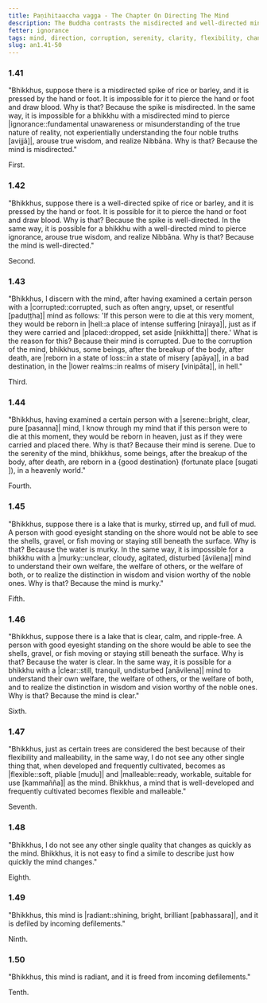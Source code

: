 ```yaml
---
title: Paṇihitaaccha vagga - The Chapter On Directing The Mind
description: The Buddha contrasts the misdirected and well-directed mind, and explains the importance of directing the mind.
fetter: ignorance
tags: mind, direction, corruption, serenity, clarity, flexibility, change, radiance, defilements, an, an1
slug: an1.41-50
---
```


### 1.41

"Bhikkhus, suppose there is a misdirected spike of rice or barley, and it is pressed by the hand or foot. It is impossible for it to pierce the hand or foot and draw blood. Why is that? Because the spike is misdirected. In the same way, it is impossible for a bhikkhu with a misdirected mind to pierce |ignorance::fundamental unawareness or misunderstanding of the true nature of reality, not experientially understanding the four noble truths [avijjā]|, arouse true wisdom, and realize Nibbāna. Why is that? Because the mind is misdirected."

First.

### 1.42

"Bhikkhus, suppose there is a well-directed spike of rice or barley, and it is pressed by the hand or foot. It is possible for it to pierce the hand or foot and draw blood. Why is that? Because the spike is well-directed. In the same way, it is possible for a bhikkhu with a well-directed mind to pierce ignorance, arouse true wisdom, and realize Nibbāna. Why is that? Because the mind is well-directed."

Second.

### 1.43

"Bhikkhus, I discern with the mind, after having examined a certain person with a |corrupted::corrupted, such as often angry, upset, or resentful [paduṭṭha]| mind as follows: 'If this person were to die at this very moment, they would be reborn in |hell::a place of intense suffering [niraya]|, just as if they were carried and |placed::dropped, set aside [nikkhitta]| there.' What is the reason for this? Because their mind is corrupted. Due to the corruption of the mind, bhikkhus, some beings, after the breakup of the body, after death, are |reborn in a state of loss::in a state of misery [apāya]|, in a bad destination, in the |lower realms::in realms of misery [vinipāta]|, in hell."

Third.

### 1.44

"Bhikkhus, having examined a certain person with a |serene::bright, clear, pure [pasanna]| mind, I know through my mind that if this person were to die at this moment, they would be reborn in heaven, just as if they were carried and placed there. Why is that? Because their mind is serene. Due to the serenity of the mind, bhikkhus, some beings, after the breakup of the body, after death, are reborn in a \{good destination} (fortunate place [sugati
]), in a heavenly world."

Fourth.

### 1.45

"Bhikkhus, suppose there is a lake that is murky, stirred up, and full of mud. A person with good eyesight standing on the shore would not be able to see the shells, gravel, or fish moving or staying still beneath the surface. Why is that? Because the water is murky. In the same way, it is impossible for a bhikkhu with a |murky::unclear, cloudy, agitated, disturbed [āvilena]| mind to understand their own welfare, the welfare of others, or the welfare of both, or to realize the distinction in wisdom and vision worthy of the noble ones. Why is that? Because the mind is murky."

Fifth.

### 1.46

"Bhikkhus, suppose there is a lake that is clear, calm, and ripple-free. A person with good eyesight standing on the shore would be able to see the shells, gravel, or fish moving or staying still beneath the surface. Why is that? Because the water is clear. In the same way, it is possible for a bhikkhu with a |clear::still, tranquil, undisturbed [anāvilena]| mind to understand their own welfare, the welfare of others, or the welfare of both, and to realize the distinction in wisdom and vision worthy of the noble ones. Why is that? Because the mind is clear."

Sixth.

### 1.47

"Bhikkhus, just as certain trees are considered the best because of their flexibility and malleability, in the same way, I do not see any other single thing that, when developed and frequently cultivated, becomes as |flexible::soft, pliable [mudu]| and |malleable::ready, workable, suitable for use [kammañña]| as the mind. Bhikkhus, a mind that is well-developed and frequently cultivated becomes flexible and malleable."

Seventh.

### 1.48

"Bhikkhus, I do not see any other single quality that changes as quickly as the mind. Bhikkhus, it is not easy to find a simile to describe just how quickly the mind changes."

Eighth.

### 1.49

"Bhikkhus, this mind is |radiant::shining, bright, brilliant [pabhassara]|, and it is defiled by incoming defilements."

Ninth.

### 1.50

"Bhikkhus, this mind is radiant, and it is freed from incoming defilements."

Tenth.
